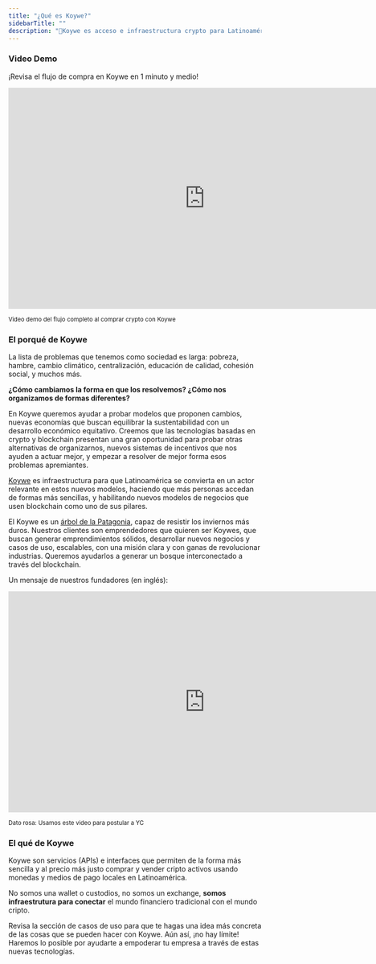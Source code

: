 ```yaml
---
title: "¿Qué es Koywe?"
sidebarTitle: ""
description: "🌳Koywe es acceso e infraestructura crypto para Latinoamérica"
---
```


### Video Demo

¡Revisa el flujo de compra en Koywe en 1 minuto y medio!

<iframe
  width="781"
  height="440"
  src="https://www.youtube.com/embed/3Idumr8KGvI"
  title="Koywe Flujo Completo"
  frameborder="0"
  allow="accelerometer; autoplay; clipboard-write; encrypted-media; gyroscope; picture-in-picture; web-share"
  allowfullscreen
></iframe>

<sub>Video demo del flujo completo al comprar crypto con Koywe</sub>

### El porqué de Koywe

La lista de problemas que tenemos como sociedad es larga: pobreza, hambre,
cambio climático, centralización, educación de calidad, cohesión social, y
muchos más.

**¿Cómo cambiamos la forma en que los resolvemos? ¿Cómo nos organizamos de
formas diferentes?**

En Koywe queremos ayudar a probar modelos que proponen cambios, nuevas economías
que buscan equilibrar la sustentabilidad con un desarrollo económico equitativo.
Creemos que las tecnologías basadas en crypto y blockchain presentan una gran
oportunidad para probar otras alternativas de organizarnos, nuevos sistemas de
incentivos que nos ayuden a actuar mejor, y empezar a resolver de mejor forma
esos problemas apremiantes.

[Koywe](https://koywe.com) es infraestructura para que Latinoamérica se
convierta en un actor relevante en estos nuevos modelos, haciendo que más
personas accedan de formas más sencillas, y habilitando nuevos modelos de
negocios que usen blockchain como uno de sus pilares.

El Koywe es un
[árbol de la Patagonia](https://es.wikipedia.org/wiki/Nothofagus%5Fdombeyi),
capaz de resistir los inviernos más duros. Nuestros clientes son emprendedores
que quieren ser Koywes, que buscan generar emprendimientos sólidos, desarrollar
nuevos negocios y casos de uso, escalables, con una misión clara y con ganas de
revolucionar industrias. Queremos ayudarlos a generar un bosque interconectado a
través del blockchain.

Un mensaje de nuestros fundadores (en inglés):

<iframe
  width="781"
  height="440"
  src="https://www.youtube.com/embed/KXZDRw9UBwM"
  title="Koywe Intro"
  frameborder="0"
  allow="accelerometer; autoplay; clipboard-write; encrypted-media; gyroscope; picture-in-picture; web-share"
  allowfullscreen
></iframe>

<sub>Dato rosa: Usamos este video para postular a YC</sub>

### El qué de Koywe

Koywe son servicios (APIs) e interfaces que permiten de la forma más sencilla y
al precio más justo comprar y vender cripto activos usando monedas y medios de
pago locales en Latinoamérica.

No somos una wallet o custodios, no somos un exchange, **somos infraestrutura
para conectar** el mundo financiero tradicional con el mundo cripto.

Revisa la sección de casos de uso para que te hagas una idea más concreta de las
cosas que se pueden hacer con Koywe. Aún así, ¡no hay límite! Haremos lo posible
por ayudarte a empoderar tu empresa a través de estas nuevas tecnologías.
